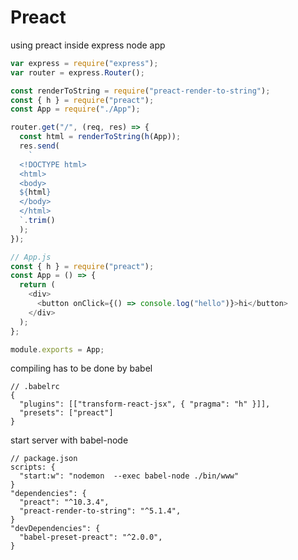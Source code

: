 

<Layout>

# Preact

using preact inside express node app

```js
var express = require("express");
var router = express.Router();

const renderToString = require("preact-render-to-string");
const { h } = require("preact");
const App = require("./App");

router.get("/", (req, res) => {
  const html = renderToString(h(App));
  res.send(
    `
  <!DOCTYPE html>
  <html>
  <body>
  ${html}
  </body>
  </html>
  `.trim()
  );
});
```

```js
// App.js
const { h } = require("preact");
const App = () => {
  return (
    <div>
      <button onClick={() => console.log("hello")}>hi</button>
    </div>
  );
};

module.exports = App;
```


compiling has to be done by babel

```
// .babelrc
{
  "plugins": [["transform-react-jsx", { "pragma": "h" }]],
  "presets": ["preact"]
}

```

start server with babel-node
```
// package.json
scripts: {
  "start:w": "nodemon  --exec babel-node ./bin/www"
}
"dependencies": {
  "preact": "^10.3.4",
  "preact-render-to-string": "^5.1.4",
}
"devDependencies": {
  "babel-preset-preact": "^2.0.0",
}
```

</Layout>

